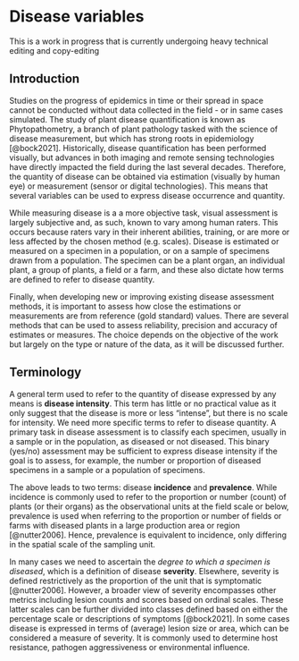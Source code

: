 # Disease variables

::: {.callout-note appearance="simple"}
This is a work in progress that is currently undergoing heavy technical editing and copy-editing
:::

## Introduction

Studies on the progress of epidemics in time or their spread in space cannot be conducted without data collected in the field - or in same cases simulated. The study of plant disease quantification is known as Phytopathometry, a branch of plant pathology tasked with the science of disease measurement, but which has strong roots in epidemiology [@bock2021]. Historically, disease quantification has been performed visually, but advances in both imaging and remote sensing technologies have directly impacted the field during the last several decades. Therefore, the quantity of disease can be obtained via estimation (visually by human eye) or measurement (sensor or digital technologies). This means that several variables can be used to express disease occurrence and quantity.

While measuring disease is a a more objective task, visual assessment is largely subjective and, as such, known to vary among human raters. This occurs because raters vary in their inherent abilities, training, or are more or less affected by the chosen method (e.g. scales). Disease is estimated or measured on a specimen in a population, or on a sample of specimens drawn from a population. The specimen can be a plant organ, an individual plant, a group of plants, a field or a farm, and these also dictate how terms are defined to refer to disease quantity.

Finally, when developing new or improving existing disease assessment methods, it is important to assess how close the estimations or measurements are from reference (gold standard) values. There are several methods that can be used to assess reliability, precision and accuracy of estimates or measures. The choice depends on the objective of the work but largely on the type or nature of the data, as it will be discussed further.

## Terminology

A general term used to refer to the quantity of disease expressed by any means is **disease intensity**. This term has little or no practical value as it only suggest that the disease is more or less "intense", but there is no scale for intensity. We need more specific terms to refer to disease quantity. A primary task in disease assessment is to classify each specimen, usually in a sample or in the population, as diseased or not diseased. This binary (yes/no) assessment may be sufficient to express disease intensity if the goal is to assess, for example, the number or proportion of diseased specimens in a sample or a population of specimens.

The above leads to two terms: disease **incidence** and **prevalence**. While incidence is commonly used to refer to the proportion or number (count) of plants (or their organs) as the observational units at the field scale or below, prevalence is used when referring to the proportion or number of fields or farms with diseased plants in a large production area or region [@nutter2006]. Hence, prevalence is equivalent to incidence, only differing in the spatial scale of the sampling unit.

In many cases we need to ascertain the *degree to which a specimen is diseased*, which is a definition of disease **severity**. Elsewhere, severity is defined restrictively as the proportion of the unit that is symptomatic [@nutter2006]. However, a broader view of severity encompasses other metrics including lesion counts and scores based on ordinal scales. These latter scales can be further divided into classes defined based on either the percentage scale or descriptions of symptoms [@bock2021]. In some cases disease is expressed in terms of (average) lesion size or area, which can be considered a measure of severity. It is commonly used to determine host resistance, pathogen aggressiveness or environmental influence.



